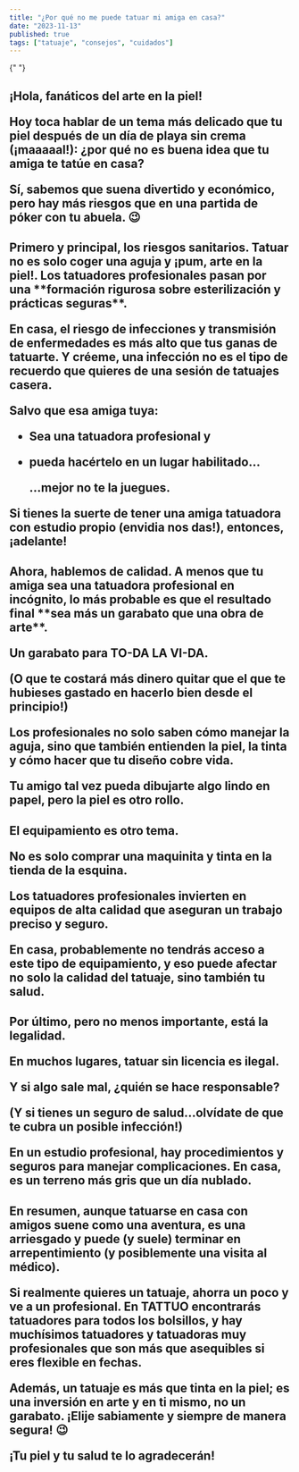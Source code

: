 ---
title: "¿Por qué no me puede tatuar mi amiga en casa?"
date: "2023-11-13"
published: true
tags: ["tatuaje", "consejos", "cuidados"]
---

{" "}

<H2 text="Introducción" />
¡Hola, fanáticos del arte en la piel!

Hoy toca hablar de un tema más delicado
que tu piel después de un día de playa sin crema (¡maaaaal!): **¿por qué no es buena idea que tu amiga
te tatúe en casa?**

Sí, sabemos que suena divertido y económico, pero hay **más
riesgos que en una partida de póker con tu abuela**. 😉

<H2 text="Riesgos Sanitarios: No Todo es Color de Rosa" />
Primero y principal, los riesgos sanitarios. Tatuar no es solo coger una aguja y
¡pum, arte en la piel!. Los tatuadores profesionales pasan por una **formación rigurosa
sobre esterilización y prácticas seguras**.

En casa, el riesgo de infecciones y transmisión
de enfermedades es más alto que tus ganas de tatuarte. Y créeme, una infección no
es el tipo de recuerdo que quieres de una sesión de tatuajes casera.

Salvo que esa amiga tuya:

- Sea una tatuadora profesional y
- pueda hacértelo en un lugar habilitado...

  ...mejor no te la juegues.

Si tienes la suerte de tener una amiga tatuadora con estudio propio (envidia nos das!), entonces, ¡adelante!

<H2 text="Calidad del Tatuaje: ¿Arte o Garabato?" />
Ahora, hablemos de calidad. A menos que tu amiga sea una tatuadora profesional en
incógnito, lo más probable es que el resultado final **sea más un garabato que una
obra de arte**.

Un garabato para TO-DA LA VI-DA.

(O que te costará más dinero quitar que el que te hubieses gastado en hacerlo bien desde el principio!)

Los profesionales no solo saben cómo manejar la aguja, sino que también
**entienden la piel**, la tinta y cómo hacer que tu diseño cobre vida.

Tu amigo tal vez
pueda dibujarte algo lindo en papel, pero la piel es otro rollo.

<H2 text="Equipamiento Adecuado: Más que una Aguja y Tinta" />
El equipamiento es otro tema.

No es solo comprar una maquinita y tinta en la tienda de
la esquina.

Los tatuadores profesionales invierten en equipos de alta calidad que
aseguran un trabajo preciso y **seguro**.

En casa, probablemente no tendrás acceso a
este tipo de equipamiento, y eso puede afectar no solo la calidad del tatuaje, sino
también tu salud.

<H2 text="Legalidad y Responsabilidades" />
Por último, pero no menos importante, está la legalidad.

En muchos lugares, **tatuar
sin licencia es ilegal**.

Y si algo sale mal, ¿quién se hace responsable?

(Y si tienes un seguro de salud...olvídate de que te cubra un posible infección!)

En un estudio
profesional, hay procedimientos y seguros para manejar complicaciones. En casa, es
un terreno más gris que un día nublado.

<H2 text="Conclusión" />
En resumen, aunque tatuarse en casa con amigos suene como una aventura, es una arriesgado
y puede (y suele) terminar en arrepentimiento (y posiblemente una visita al médico).

Si realmente
quieres un tatuaje, ahorra un poco y ve a un profesional. En TATTUO encontrarás **tatuadores para todos los bolsillos**, y hay muchísimos tatuadores y tatuadoras muy profesionales que son más que asequibles si eres flexible en fechas.

Además, un tatuaje es más que tinta en la piel; **es una inversión en arte** y en ti mismo, no un garabato. ¡Elije sabiamente y siempre de manera segura! 😉

¡Tu piel y tu salud te
lo agradecerán!
